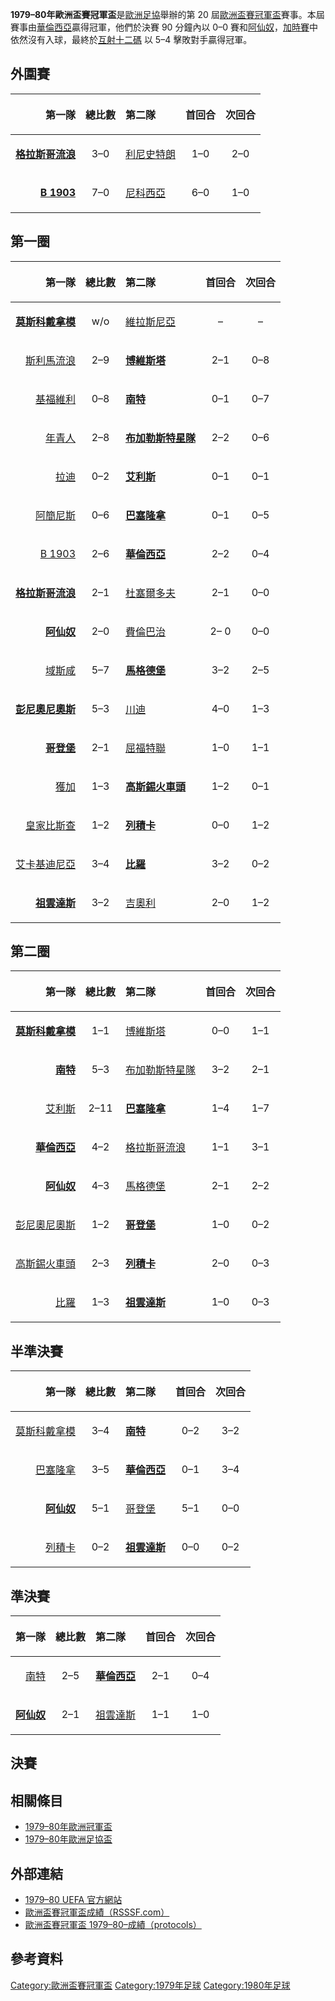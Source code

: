 {{NoteTA
|G1=football
|G2=uefa
}}
{{Infobox 國際足球賽事賽季
| tourney_name          = 歐洲盃賽冠軍盃
| year                  = 1979–80
| image                 = 
| size                  = 
| caption               = 
| edition               = 20
| defending_champ_other = {{flagicon|ESP|1945}} [[巴塞羅那足球俱樂部|巴塞隆拿]]
| dates                 = 1979年8月14日–1980年5月13日
| num_teams             = 33 隊
| associations          = 32
| champion_other        = {{flagicon|ESP|1977}} [[巴倫西亞足球俱樂部|華倫西亞]]
| count                 = 1
| second_other          = {{flagicon|ENG}} [[阿森納足球俱樂部|阿仙奴]]
| matches               = 63
| goals                 = 183
| attendance            = 
| top_scorer            = 
| player                = 
| prevseason            = [[1978–79年歐洲盃賽冠軍盃|1978–79]]
| nextseason            = [[1980–81年歐洲盃賽冠軍盃|1980–81]]
}}

'''1979–80年歐洲盃賽冠軍盃'''是[[歐洲足協|歐洲足協]]舉辦的第 20 屆[[歐洲盃賽冠軍盃|歐洲盃賽冠軍盃]]賽事。本屆賽事由[[巴倫西亞足球俱樂部|華倫西亞]]贏得冠軍，他們於決賽 90 分鐘內以 0–0 賽和[[阿森納足球俱樂部|阿仙奴]]，[[加時賽|加時賽]]中依然沒有入球，最終於[[互射十二碼|互射十二碼]] 以 5–4 擊敗對手贏得冠軍。

== 外圍賽 ==
{| border=1 cellspacing=0 cellpadding=4 style="border-collapse: collapse;" 
|- bgcolor="efefef"
! align=right|第一隊 !! 總比數 !! align=left|第二隊 !! 首回合 !! 次回合
|- 
|align=right|'''[[流浪者足球俱樂部|格拉斯哥流浪]]''' {{flagicon|SCO}} || align=center|3–0 || {{flagicon|Norway}} [[利勒斯特羅姆體育俱樂部|利尼史特朗]] || align=center|1–0 || align=center|2–0
|- 
|align=right|'''[[1903足球會|B 1903]]''' {{flagicon|DEN}} || align=center|7–0 || {{flagicon|CYP}} [[尼科西亞希臘人競技足球俱樂部|尼科西亞]] || align=center|6–0 || align=center|1–0
|}

== 第一圈 ==
{| border=1 cellspacing=0 cellpadding=4 style="border-collapse: collapse;" 
|- bgcolor="efefef"
! align=right|第一隊 !! 總比數 !! align=left|第二隊 !! 首回合 !! 次回合
|- 
|align=right|'''[[莫斯科迪納摩足球俱樂部|莫斯科戴拿模]]''' {{flagicon|URS}} || align=center|w/o || {{flagicon|ALB|1946}} [[維拉斯尼亞足球會|維拉斯尼亞]] || align=center|– || align=center|–
|-
|align=right|[[斯利馬流浪者足球俱樂部|斯利馬流浪]] {{flagicon|MLT}} || align=center|2–9 || {{flagicon|POR}} '''[[博維斯塔足球會|博維斯塔]]''' || align=center|2–1 || align=center|0–8
|-
|align=right|[[基福維利足球會|基福維利]] {{flagicon|NIR}} || align=center|0–8 || {{flagicon|FRA}} '''[[南特足球俱樂部|南特]]''' || align=center|0–1 || align=center|0–7
|-
|align=right|[[伯爾尼年輕人體育俱樂部|年青人]] {{flagicon|SUI}} || align=center|2–8 || {{flagicon|ROU|1965}} '''[[布加勒斯特星足球俱樂部|布加勒斯特星隊]]''' || align=center|2–2 || align=center|0–6
|-
|align=right|[[拉赫蒂足球俱樂部|拉迪]] {{flagicon|FIN}} || align=center|0–2 || {{flagicon|LUX}} '''[[艾利斯保尼禾爾足球會|艾利斯]]''' || align=center|0–1 || align=center|0–1
|-
|align=right|[[阿克拉內斯競技俱樂部|阿簡尼斯]] {{flagicon|ISL}} || align=center|0–6 ||{{flagicon|ESP|1977}} '''[[巴塞羅那足球俱樂部|巴塞隆拿]]''' || align=center|0–1 || align=center|0–5
|-
|align=right|[[1903足球會|B 1903]] {{flagicon|DEN}} || align=center|2–6 || {{flagicon|ESP|1977}} '''[[巴倫西亞足球俱樂部|華倫西亞]]''' || align=center|2–2 || align=center|0–4
|-
|align=right|'''[[流浪者足球俱樂部|格拉斯哥流浪]]''' {{flagicon|SCO}} || align=center|2–1 || {{flagicon|FRG}} [[杜塞爾多夫足球俱樂部|杜塞爾多夫]] || align=center|2–1 || align=center|0–0
|-
|align=right|'''[[阿森納足球俱樂部|阿仙奴]]''' {{flagicon|ENG}} || align=center|2–0 || {{flagicon|TUR}} [[費倫巴治體育會|費倫巴治]] || align=center|2– 0 || align=center|0–0
|-
|align=right|[[雷克斯漢姆足球俱樂部|域斯咸]] {{flagicon|WAL}} || align=center|5–7 || {{flagicon|GDR}} '''[[馬德堡足球俱樂部|馬格德堡]]''' || align=center|3–2 || align=center|2–5{{aet}}
|- 
|align=right|'''[[帕尼奧尼奧斯足球俱樂部|彭尼奧尼奧斯]]''' {{flagicon|GRE}} || align=center|5–3 || {{flagicon|NED}} [[特溫特足球俱樂部|川迪]] || align=center|4–0 || align=center|1–3
|-
|align=right|'''[[哥登堡體育會|哥登堡]]''' {{flagicon|SWE}} || align=center|2–1 || {{flagicon|IRL}} [[屈福特聯足球會|屈福特聯]] || align=center|1–0 || align=center|1–1
|-
|align=right|[[恩斯布魯克獲加足球會|獲加]] {{flagicon|AUT}} || align=center|1–3 || {{flagicon|TCH}} '''[[高斯錫火車頭足球會|高斯錫火車頭]]''' || align=center|1–2 || align=center|0–1
|-
|align=right|[[皇家比斯查足球及田徑會|皇家比斯查]] {{flagicon|BEL}} || align=center|1–2 || {{flagicon|YUG}} '''[[里耶卡足球俱樂部|列積卡]]''' || align=center|0–0 || align=center|1–2
|-
|align=right|[[格丁尼亞阿爾卡足球俱樂部|艾卡基迪尼亞]] {{flagicon|POL}} || align=center|3–4 ||{{flagicon|BUL|1946}} '''[[舊扎戈拉貝羅足球俱樂部|比羅]]''' || align=center|3–2 || align=center|0–2
|-
|align=right|'''[[尤文圖斯足球俱樂部|祖雲達斯]]''' {{flagicon|ITA}} || align=center|3–2 || {{flagicon|HUN}} [[吉奧利ETO足球俱樂部|吉奧利]] || align=center|2–0 || align=center|1–2 
|}

== 第二圈 ==
{| border=1 cellspacing=0 cellpadding=4 style="border-collapse: collapse;" 
|- bgcolor="efefef"
! align=right|第一隊 !! 總比數 !! align=left|第二隊 !! 首回合 !! 次回合
|- 
|align=right|'''[[莫斯科迪納摩足球俱樂部|莫斯科戴拿模]]''' {{flagicon|URS}} || align=center|1–1{{agr}} || {{flagicon|POR}} [[博維斯塔足球會|博維斯塔]] || align=center|0–0 || align=center|1–1
|-
|align=right|'''[[南特足球俱樂部|南特]]''' {{flagicon|FRA}} || align=center|5–3 || {{flagicon|ROU|1965}} [[布加勒斯特星足球俱樂部|布加勒斯特星隊]] || align=center|3–2 || align=center|2–1
|-
|align=right|[[艾利斯保尼禾爾足球會|艾利斯]] {{flagicon|LUX}} || align=center|2–11 || {{flagicon|ESP|1977}} '''[[巴塞羅那足球俱樂部|巴塞隆拿]]''' || align=center|1–4 || align=center|1–7
|-
|align=right|'''[[巴倫西亞足球俱樂部|華倫西亞]]''' {{flagicon|ESP|1977}} || align=center|4–2 || {{flagicon|SCO}} [[流浪者足球俱樂部|格拉斯哥流浪]] || align=center|1–1 || align=center|3–1
|-
|align=right|'''[[阿森納足球俱樂部|阿仙奴]]''' {{flagicon|ENG}} || align=center|4–3 || {{flagicon|GDR}} [[馬德堡足球俱樂部|馬格德堡]] || align=center|2–1 || align=center|2–2
|-
|align=right|[[帕尼奧尼奧斯足球俱樂部|彭尼奧尼奧斯]] {{flagicon|GRE}} || align=center|1–2 || {{flagicon|SWE}} '''[[哥登堡體育會|哥登堡]]''' || align=center|1–0 || align=center|0–2
|-
|align=right|[[高斯錫火車頭足球會|高斯錫火車頭]] {{flagicon|TCH}} || align=center|2–3 ||  {{flagicon|YUG}} '''[[里耶卡足球俱樂部|列積卡]]''' || align=center|2–0 || align=center|0–3
|-
|align=right|[[舊扎戈拉貝羅足球俱樂部|比羅]] {{flagicon|BUL|1946}} || align=center|1–3 || {{flagicon|ITA}} '''[[尤文圖斯足球俱樂部|祖雲達斯]]''' || align=center|1–0 || align=center|0–3{{aet}}
|}

== 半準決賽 ==
{| border=1 cellspacing=0 cellpadding=4 style="border-collapse: collapse;" width=70%
|- bgcolor="efefef"
! align=right|第一隊 !! 總比數 !! align=left|第二隊 !! 首回合 !! 次回合
|- 
|align=right|[[莫斯科迪納摩足球俱樂部|莫斯科戴拿模]] {{flagicon|URS}} || align=center|3–4 || {{flagicon|FRA}} '''[[南特足球俱樂部|南特]]''' || align=center|0–2 || align=center|3–2
|-
|align=right|[[巴塞羅那足球俱樂部|巴塞隆拿]] {{flagicon|ESP|1977}} || align=center|3–5 || {{flagicon|ESP|1977}} '''[[巴倫西亞足球俱樂部|華倫西亞]]''' || align=center|0–1 || align=center|3–4
|-
|align=right|'''[[阿森納足球俱樂部|阿仙奴]]''' {{flagicon|ENG}} || align=center|5–1 || {{flagicon|SWE}} [[哥登堡體育會|哥登堡]] || align=center|5–1 || align=center|0–0
|-
|align=right|[[里耶卡足球俱樂部|列積卡]] {{flagicon|YUG}} || align=center|0–2 || {{flagicon|ITA}} '''[[尤文圖斯足球俱樂部|祖雲達斯]]''' || align=center|0–0 || align=center|0–2
|}

== 準決賽 ==
{| border=1 cellspacing=0 cellpadding=4 style="border-collapse: collapse;" width=70%
|- bgcolor="efefef"
! align=right|第一隊 !! 總比數 !! align=left|第二隊 !! 首回合 !! 次回合
|- 
|align=right|[[南特足球俱樂部|南特]] {{flagicon|FRA}} || align=center|2–5 || {{flagicon|ESP|1977}} '''[[巴倫西亞足球俱樂部|華倫西亞]]''' || align=center|2–1 || align=center|0–4
|- 
|align=right|'''[[阿森納足球俱樂部|阿仙奴]]''' {{flagicon|ENG}} || align=center|2–1 || {{flagicon|ITA}} [[尤文圖斯足球俱樂部|祖雲達斯]] || align=center|1–1 || align=center|1–0
|}

== 決賽 ==
{{footballbox
| date = 1980年5月13日
| time = 20:15 [[Central_European_Summer_Time|CEST]]
| team1 = [[巴倫西亞足球俱樂部|華倫西亞]] {{flagicon|ESP|1977}}
| score = 0 – 0
| aet = yes
| report = [https://web.archive.org/web/20100503064822/http://en.archive.uefa.com/competitions/ecwc/history/season%3D1979/intro.html 報告]
| team2 = {{flagicon|ENG}} [[阿森納足球俱樂部|阿仙奴]]
| goals1 =
| goals2 =
| stadium = [[博杜安國王體育場|希素球場]]，[[布魯塞爾|布魯塞爾]]
| attendance = 40,000
| referee = 
| penalties1 = 
| penaltyscore = 5 – 4
| penalties2 = 
}}

== 相關條目 ==
*[[1979–80年歐洲冠軍盃|1979–80年歐洲冠軍盃]]
*[[1979–80年歐洲足協盃|1979–80年歐洲足協盃]]

== 外部連結 ==
* [https://web.archive.org/web/20100503064822/http://en.archive.uefa.com/competitions/ecwc/history/season%3D1979/intro.html 1979–80 UEFA 官方網站]
* [http://www.rsssf.com/ec/ecomp.html 歐洲盃賽冠軍盃成績（RSSSF.com）]{{Wayback|url=http://www.rsssf.com/ec/ecomp.html |date=20180116045414 }}
* [https://archive.is/20130815155502/http://www.sharkscores.com/Cups/Default.aspx?id=375&season=1979/1980 歐洲盃賽冠軍盃 1979–80–成績（protocols）]

== 參考資料 ==
{{reflist|2}}

{{歐洲盃賽冠軍盃球季}}

[[Category:歐洲盃賽冠軍盃|Category:歐洲盃賽冠軍盃]]
[[Category:1979年足球|Category:1979年足球]]
[[Category:1980年足球|Category:1980年足球]]